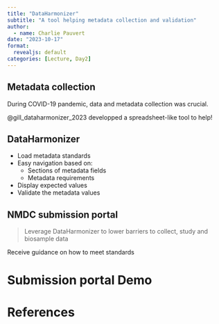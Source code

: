 ```yaml
---
title: "DataHarmonizer"
subtitle: "A tool helping metadata collection and validation"
author:
  - name: Charlie Pauvert
date: "2023-10-17"
format:
  revealjs: default
categories: [Lecture, Day2]
---
```


## Metadata collection

During COVID-19 pandemic, data and metadata collection was crucial.

::: {.fragments .fade-up}
@gill_dataharmonizer_2023 developped a spreadsheet-like tool to [help]{.orange}!
:::

## DataHarmonizer

::: incremental
-   Load metadata standards
-   Easy navigation based on:
    -   Sections of metadata fields
    -   Metadata requirements
-   Display expected values
-   Validate the metadata values
:::

## NMDC submission portal

> Leverage DataHarmonizer to lower barriers to collect, study and biosample data

::: {.fragment .fade-up}
Receive guidance on how to meet standards
:::

# Submission portal Demo

# References

